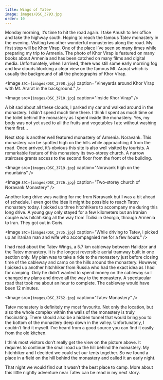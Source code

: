 ```yaml
---
title: Wings of Tatev
image: images/DSC_3793.jpg
order: 10
---
```


Monday morning, it’s time to hit the road again. I take Anush to her office and take the highway south. Hoping to reach the famous Tatev monastery in the evening. Visiting two other wonderful monasteries along the road. My first stop will be Khor Virap. One of the place I’ve seen so many times while preparing my trip to Armenia. The photo of Khor Virap is featured on many books about Armenia and has been catched on many films and digital media. Unfortunately, when I arrived, there was still some early morning fog and low clouds blocking a clear view on the famous Mt. Ararat which is usually the background of all the photographs of Khor Virap.

<Image
    src={`images/DSC_3708.jpg`}
    caption="Vineyards around Khor Virap with Mt. Ararat in the background."
/>

<Image
    src={`images/DSC_3710.jpg`}
    caption="Inside Khor Virap"
/>

A bit sad about all these clouds, I parked my car and walked around in the monastery. I didn’t spend much time there. I think I spent as much time on the toilet behind the monastery as I spent inside the monastery. Yes, my body was not yet used to all the fruits and vegetables I ate without washing them first…

Next stop is another well featured monastery of Armenia. Noravank. This monastery can be spotted high on the hills while approaching it from the road. Once arrived, it’s obvious this site is also well visited by tourists. A remarkable feature of this monastery its two-storey church. A narrow staircase grants access to the second floor from the front of the building.

<Image
    src={`images/DSC_3719.jpg`}
    caption="Noravank high on the mountains"
/>

<Image
    src={`images/DSC_3726.jpg`}
    caption="Two-storey church of Noravank Monastery"
/>

Another long drive was waiting for me from Noravank but I was a bit ahead of schedule. I even got the idea it might be possible to reach Tatev monastery today. I picked up three hitchhikers to accompany me during this long drive. A young guy only stayed for a few kilometers but an Iranian couple was hitchhiking all the way from Tbilisi in Georgia, through Armenia to Iran. They got out in Goris.

<Image
    src={`images/DSC_3735.jpg`}
    caption="While driving to Tatev, I picked up an Iranian man and wife who accompagnied me for a few hours."
/>

I had read about the Tatev Wings, a 5.7 km cableway between Halidzor and the Tatev monastery. It is the longest reversible aerial tramway built in one section only. My plan was to take a ride to the monastery just before closing time of the cableway and camp on the hills around the monastery. However, I picked up another hitchhiker from Russia who had the exact idea as I had for camping. Only he didn’t wanted to spend money on the cableway so I changed my plans and drove all the way to the monastery. A spectacular road that took me about an hour to complete. The cableway would have been 12 minutes.

<Image
    src={`images/DSC_3762.jpg`}
    caption="Tatev Monastery"
/>

Tatev monastery is definitely my most favourite. Not only the location, but also the whole complex within the walls of the monastery is truly fascinating. There should also be a hidden tunnel that would bring you to the bottom of the monastery deep down in the valley. Unfortunately, I couldn’t find it myself. I’ve heard from a good source you can find it easily from the old kitchen.

I think most visitors don’t really get the view on the picture above. It requires to continue the small road up the hill behind the monastery. My hitchhiker and I  decided we could set our tents together. So we found a place in a field on the hill behind the monastery and called it an early night.

That night we would find out it wasn’t the best place to camp. More about this little nightly adventure near Tatev can be read in my next story.